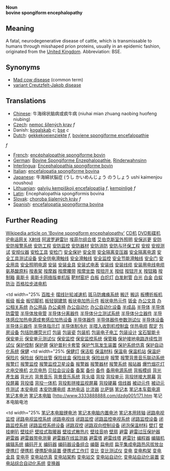 '''Noun'''<br>
'''bovine spongiform encephalopathy'''

== Meaning ==

A fatal, neurodegenerative disease of cattle, which is transmissable to humans through misshaped prion proteins, usually in an epidemic fashion, originated from the [[United Kingdom]].  Abbreviation: BSE.

== Synonyms ==

*[[Mad cow disease]] (common term)
*[[variant Creutzfelt-Jakob disease]]

== Translations ==

*[[Chinese]]: 牛海绵状脑病或疯牛病 (niuhai mian zhuang naobing huofeng niubing)
*[[Czech]]: [[nemoc šílených krav]]  ''f''
* Danish: [[kogalskab]] ''c''; [[bse]] ''c''
*[[Dutch]]: [[gekkekoeienziekte]] ''f'', [[boviene spongiforme encefalopathie]] 
''f'' <!-- I never saw or heard this term to be used -->
*[[French]]: [[encéphalopathie spongiforme bovin]]
*[[German]]: [[Bovine Spongiforme Enzephalopathie]], [[Rinderwahnsinn]]
*[[Interlingua]]: [[Encephalopathia spongiforme bovin]]
*[[Italian]]: [[encefalopatia spongiforme bovina]]
*[[Japanese]]: 牛海綿状脳症 (うし かいめんじょう のうしょう ushi kaimenjou noushou)
*[[Lithuanian]]: [[galvijų kempiškoji encefalopatija]] ''f'', [[kempinligė]] ''f''
*[[Latin]]: Encephalopathia spongiformis bovina
*[[Slovak]]: [[choroba šialených kráv]]  ''f''
*[[Spanish]]: [[encefalopatía spongiforma bovina]]

== Further Reading ==

[http://en.wikipedia.org/wiki/Bovine_spongiform_encephalopathy Wikipedia article on 'Bovine spongiform encephalopathy']
[http://www.3333888888.com/dzdg001/001.htm CD机]
[http://www.3333888888.com/dzdg001/002.htm DVD影碟机]
[http://www.3333888888.com/dzdg001/003.htm IP电话网关]
[http://www.3333888888.com/dzdg001/004.htm X射线]
[http://www.3333888888.com/dzdg001/005.htm 阿波罗避雷针]
[http://www.3333888888.com/dzdg001/006.htm 埃菲尔组合塔]
[http://www.3333888888.com/dzdg001/007.htm 艾伯克斯室外照明] 
[http://www.3333888888.com/dzdg001/008.htm 安保巡更]
[http://www.3333888888.com/dzdg001/009.htm 安防]
[http://www.3333888888.com/dzdg001/010.htm 安防报警系统]
[http://www.3333888888.com/dzdg001/011.htm 安防工程] 
[http://www.3333888888.com/dzdg001/012.htm 安防监控]
[http://www.3333888888.com/dzdg001/013.htm 安防器材]
[http://www.3333888888.com/dzdg001/014.htm 安防消防]
[http://www.3333888888.com/dzdg001/015.htm 安防与环保工程]
[http://www.3333888888.com/dzdg001/016.htm 安规]
[http://www.3333888888.com/dzdg001/017.htm 安规测试]
[http://www.3333888888.com/dzdg001/018.htm 安规仪器]
[http://www.3333888888.com/dzdg001/019.htm 安检工具]
[http://www.3333888888.com/dzdg001/020.htm 安检门]
[http://www.3333888888.com/dzdg001/021.htm 安全保护]
[http://www.3333888888.com/dzdg001/022.htm 安全带]
[http://www.3333888888.com/dzdg001/023.htm 安全隔离变压器]
[http://www.3333888888.com/dzdg001/024.htm 安全隔离电源]
[http://www.3333888888.com/dzdg001/025.htm 安全工具测试设备]
[http://www.3333888888.com/dzdg001/026.htm 安全供电滑触线]
[http://www.3333888888.com/dzdg001/027.htm 安全滑触线]
[http://www.3333888888.com/dzdg001/028.htm 安全监控]
[http://www.3333888888.com/dzdg001/029.htm 安全节能滑触线]
[http://www.3333888888.com/dzdg001/030.htm 安全门] 
[http://www.3333888888.com/dzdg001/031.htm 安全用具]
[http://www.3333888888.com/dzdg001/032.htm 安全照明电源] 
[http://www.3333888888.com/dzdg001/033.htm 安装] 
[http://www.3333888888.com/dzdg001/034.htm 安装金具] 
[http://www.3333888888.com/dzdg001/035.htm 安装式电表] 
[http://www.3333888888.com/dzdg001/036.htm 安装线] 
[http://www.3333888888.com/dzdg001/037.htm 安装线缆]
[http://www.3333888888.com/dzdg001/038.htm 安装用电线电缆] 
[http://www.3333888888.com/dzdg001/039.htm 氨基酸原料]
[http://www.3333888888.com/dzdg001/040.htm 按表架] 
[http://www.3333888888.com/dzdg001/041.htm 按摩器] 
[http://www.3333888888.com/dzdg001/042.htm 按摩腰带] 
[http://www.3333888888.com/dzdg001/043.htm 按摩坐垫]
[http://www.3333888888.com/dzdg001/044.htm 按扭开关] 
[http://www.3333888888.com/dzdg001/045.htm 按纽] 
[http://www.3333888888.com/dzdg001/046.htm 按钮开关] 
[http://www.3333888888.com/dzdg001/047.htm 按钮箱] 
[http://www.3333888888.com/dzdg001/048.htm 按制箱] 
[http://www.3333888888.com/dzdg001/049.htm 奥斯卡] 
[http://www.3333888888.com/dzdg001/050.htm 奥斯卡网络版单机版] 
[http://www.3333888888.com/dzdg001/051.htm 靶材窑炉]
[http://www.3333888888.com/dzdg001/052.htm 白板] 
[http://www.3333888888.com/dzdg001/053.htm 白炽灯] 
[http://www.3333888888.com/dzdg001/054.htm 白发射管] 
[http://www.3333888888.com/dzdg001/055.htm 白光] 
[http://www.3333888888.com/dzdg001/056.htm 白金] 
[http://www.3333888888.com/dzdg001/057.htm 白蚁防治] 
[http://www.3333888888.com/dzdg001/058.htm 百格拉步进电机]
<br>
</td>
<td width="25% [http://www.3333888888.com/dzdg001/059.htm 百胜卡]
[http://www.3333888888.com/dzdg001/060.htm 摆线针轮减速机] 
[http://www.3333888888.com/dzdg001/061.htm 斑马防瘫痪系统] 
[http://www.3333888888.com/dzdg001/062.htm 搬迁] 
[http://www.3333888888.com/dzdg001/063.htm 搬运]
[http://www.3333888888.com/dzdg001/064.htm 板槽折板机] 
[http://www.3333888888.com/dzdg001/065.htm 板级] 
[http://www.3333888888.com/dzdg001/066.htm 板金] 
[http://www.3333888888.com/dzdg001/067.htm 板切脚机]
[http://www.3333888888.com/dzdg001/068.htm 板轻钢建筑] 
[http://www.3333888888.com/dzdg001/069.htm 板状电加热元件] 
[http://www.3333888888.com/dzdg001/070.htm 板状电热元件] 
[http://www.3333888888.com/dzdg001/071.htm 钣金]
[http://www.3333888888.com/dzdg001/072.htm 办公文具] 
[http://www.3333888888.com/dzdg001/073.htm 办公相关系统]
[http://www.3333888888.com/dzdg001/074.htm 办公用品]
[http://www.3333888888.com/dzdg001/075.htm 办公桌椅] 
[http://www.3333888888.com/dzdg001/076.htm 办公自动化] 
[http://www.3333888888.com/dzdg001/077.htm 办公自动化设备] 
[http://www.3333888888.com/dzdg001/078.htm 半成品] 
[http://www.3333888888.com/dzdg001/079.htm 半导体] 
[http://www.3333888888.com/dzdg001/080.htm 半导体防雷管] 
[http://www.3333888888.com/dzdg001/081.htm 半导体放电管] 
[http://www.3333888888.com/dzdg001/082.htm 半导体分离器件] 
[http://www.3333888888.com/dzdg001/083.htm 半导体分立测试系统]
[http://www.3333888888.com/dzdg001/084.htm 半导体分立器件] 
[http://www.3333888888.com/dzdg001/085.htm 半导体感应加热电源成套感应加热设备] 
[http://www.3333888888.com/dzdg001/086.htm 半导体器件] 
[http://www.3333888888.com/dzdg001/087.htm 半导体器件参数测试仪]
[http://www.3333888888.com/dzdg001/088.htm 半导体设备] 
[http://www.3333888888.com/dzdg001/089.htm 半导体元器件]
[http://www.3333888888.com/dzdg001/090.htm 半导体指示灯]
[http://www.3333888888.com/dzdg001/091.htm 半导体制冷片] 
[http://www.3333888888.com/dzdg001/092.htm 半喂入收割机控制盒]
[http://www.3333888888.com/dzdg001/093.htm 伴热电缆]
[http://www.3333888888.com/dzdg001/094.htm 帮定] 
[http://www.3333888888.com/dzdg001/095.htm 包房设备] 
[http://www.3333888888.com/dzdg001/096.htm 包括防爆荧光灯] 
[http://www.3333888888.com/dzdg001/097.htm 包装] 
[http://www.3333888888.com/dzdg001/098.htm 包装瓷] 
[http://www.3333888888.com/dzdg001/099.htm 包装机] 
[http://www.3333888888.com/dzdg001/100.htm 包装电子电工] 
[http://www.3333888888.com/dzdg001/101.htm 包装设计] 
[http://www.3333888888.com/dzdg001/102.htm 宝石智能卡] 
[http://www.3333888888.com/dzdg001/103.htm 保安单元] 
[http://www.3333888888.com/dzdg001/104.htm 保安单元测试仪] 
[http://www.3333888888.com/dzdg001/105.htm 保安监控]
[http://www.3333888888.com/dzdg001/106.htm 保安监控系统] 
[http://www.3333888888.com/dzdg001/107.htm 保管箱] 
[http://www.3333888888.com/dzdg001/108.htm 保护接地电路连续性测试仪]
[http://www.3333888888.com/dzdg001/109.htm 保护控制] 
[http://www.3333888888.com/dzdg001/110.htm 保护屏] 
[http://www.3333888888.com/dzdg001/111.htm 保护普利卡套管] 
[http://www.3333888888.com/dzdg001/112.htm 保护气氛发生装置]
[http://www.3333888888.com/dzdg001/113.htm 保护系统仿真] 
[http://www.3333888888.com/dzdg001/114.htm 保护自动化系统] 
[http://www.3333888888.com/dzdg001/115.htm 保健] 
<td width="25% [http://www.3333888888.com/dzdg001/116.htm 保健灯] 
[http://www.3333888888.com/dzdg001/117.htm 保洁柜] 
[http://www.3333888888.com/dzdg001/118.htm 保温材料] 
[http://www.3333888888.com/dzdg001/119.htm 保温电] 
[http://www.3333888888.com/dzdg001/120.htm 保温机站] 
[http://www.3333888888.com/dzdg001/121.htm 保温炉]
[http://www.3333888888.com/dzdg001/122.htm 保险片] 
[http://www.3333888888.com/dzdg001/123.htm 保险丝] 
[http://www.3333888888.com/dzdg001/124.htm 保险丝管] 
[http://www.3333888888.com/dzdg001/125.htm 保险丝盒] 
[http://www.3333888888.com/dzdg001/126.htm 保险丝夹] 
[http://www.3333888888.com/dzdg001/127.htm 保险丝座] 
[http://www.3333888888.com/dzdg001/128.htm 报警] 
[http://www.3333888888.com/dzdg001/129.htm 报警背景音乐联动系统] 
[http://www.3333888888.com/dzdg001/130.htm 报警灯] 
[http://www.3333888888.com/dzdg001/131.htm 报警监控] 
[http://www.3333888888.com/dzdg001/132.htm 报警监控卫星设备] 
[http://www.3333888888.com/dzdg001/133.htm 报警器] 
[http://www.3333888888.com/dzdg001/134.htm 报警器材] 
[http://www.3333888888.com/dzdg001/135.htm 报警系统] 
[http://www.3333888888.com/dzdg001/136.htm 报站器] 
[http://www.3333888888.com/dzdg001/137.htm 爆竹烟花灯] 
[http://www.3333888888.com/dzdg001/138.htm 北电交换机] 
[http://www.3333888888.com/dzdg001/139.htm 北京电热] 
[http://www.3333888888.com/dzdg001/140.htm 贝拉会议设备] 
[http://www.3333888888.com/dzdg001/141.htm 备案] 
[http://www.3333888888.com/dzdg001/142.htm 备份] 
[http://www.3333888888.com/dzdg001/143.htm 备件] 
[http://www.3333888888.com/dzdg001/144.htm 备用电源系统] 
[http://www.3333888888.com/dzdg001/145.htm 背板模组] 
[http://www.3333888888.com/dzdg001/146.htm 背光產生器] 
[http://www.3333888888.com/dzdg001/147.htm 背光片] 
[http://www.3333888888.com/dzdg001/148.htm 背景音乐] 
[http://www.3333888888.com/dzdg001/149.htm 背景音乐系统] 
[http://www.3333888888.com/dzdg001/150.htm 背头墙] 
[http://www.3333888888.com/dzdg001/151.htm 背投] 
[http://www.3333888888.com/dzdg001/152.htm 背投单元] 
[http://www.3333888888.com/dzdg001/153.htm 背投拼接大屏幕] 
[http://www.3333888888.com/dzdg001/154.htm 背投屏幕] 
[http://www.3333888888.com/dzdg001/155.htm 背投墙] 
[http://www.3333888888.com/dzdg001/156.htm 背投一体机] 
[http://www.3333888888.com/dzdg001/157.htm 背投影拼接监视屏幕] 
[http://www.3333888888.com/dzdg001/158.htm 背投硬幕] 
[http://www.3333888888.com/dzdg001/159.htm 倍线器] 
[http://www.3333888888.com/dzdg001/160.htm 被动元件] 
[http://www.3333888888.com/dzdg001/161.htm 被动元件测试] 
[http://www.3333888888.com/dzdg001/162.htm 本安电缆] 
[http://www.3333888888.com/dzdg001/163.htm 本安防爆电缆] 
[http://www.3333888888.com/dzdg001/164.htm 本地电话] 
[http://www.3333888888.com/dzdg001/165.htm 比流器]
[http://www.3333888888.com/dzdg001/166.htm 比萨锅]
[http://www.3333888888.com/dzdg001/167.htm 笔记本] 
[http://www.3333888888.com/dzdg001/168.htm 笔记本车载电源]
[http://www.3333888888.com/dzdg001/169.htm 笔记本电池] 
[http://www.3333888888.com/dzdg001/170.htm 笔记本电脑]
[http://www.3333888888.com/dzdg001/171.htm 笔记本电脑电池</a> 
</td>
<td width="25% [http://www.3333888888.com/dzdg001/172.htm 笔记本电脑锂电池]
[http://www.3333888888.com/dzdg001/173.htm 笔记本电脑内置电池] 
[http://www.3333888888.com/dzdg001/174.htm 笔记本用转轴]
[http://www.3333888888.com/dzdg001/175.htm 闭路电视监控] 
[http://www.3333888888.com/dzdg001/176.htm 闭路电视监控系统]
[http://www.3333888888.com/dzdg001/177.htm 闭路电视线] 
[http://www.3333888888.com/dzdg001/178.htm 闭路监控] 
[http://www.3333888888.com/dzdg001/179.htm 闭路监控电视系统] 
[http://www.3333888888.com/dzdg001/180.htm 闭路监控设备]
[http://www.3333888888.com/dzdg001/181.htm 闭路监控系统] 
[http://www.3333888888.com/dzdg001/182.htm 闭路监控系统设备]
[http://www.3333888888.com/dzdg001/183.htm 闭路双控] 
[http://www.3333888888.com/dzdg001/184.htm 闭路双向控制设备] 
[http://www.3333888888.com/dzdg001/185.htm 闭泡保温材料] 
[http://www.3333888888.com/dzdg001/186.htm 壁灯] 
[http://www.3333888888.com/dzdg001/187.htm 壁挂喇叭] 
[http://www.3333888888.com/dzdg001/188.htm 壁挂炉] 
[http://www.3333888888.com/dzdg001/189.htm 壁挂式取暖器] 
[http://www.3333888888.com/dzdg001/190.htm 壁挂式散热片] 
[http://www.3333888888.com/dzdg001/191.htm 壁挂音响] 
[http://www.3333888888.com/dzdg001/192.htm 壁扇] 
[http://www.3333888888.com/dzdg001/193.htm 避雷] 
[http://www.3333888888.com/dzdg001/194.htm 避雷过压保护器] 
[http://www.3333888888.com/dzdg001/195.htm 避雷器] 
[http://www.3333888888.com/dzdg001/196.htm 避雷器带电测量] 
[http://www.3333888888.com/dzdg001/197.htm 避雷器在线监测器] 
[http://www.3333888888.com/dzdg001/198.htm 避雷塔]
[http://www.3333888888.com/dzdg001/199.htm 避雷线塔] 
[http://www.3333888888.com/dzdg001/200.htm 避雷针]
[http://www.3333888888.com/dzdg001/201.htm 编程器] 
[http://www.3333888888.com/dzdg001/202.htm 编辑机]
[http://www.3333888888.com/dzdg001/203.htm 编辑系统] 
[http://www.3333888888.com/dzdg001/204.htm 编码开关]
[http://www.3333888888.com/dzdg001/205.htm 编码器]
[http://www.3333888888.com/dzdg001/206.htm 编码器设备组合]
[http://www.3333888888.com/dzdg001/207.htm 编磬]
[http://www.3333888888.com/dzdg001/208.htm 扁电缆]
[http://www.3333888888.com/dzdg001/209.htm 扁平集成电路热风拔放台]
[http://www.3333888888.com/dzdg001/210.htm 便携灯]
[http://www.3333888888.com/dzdg001/211.htm 便携机]
[http://www.3333888888.com/dzdg001/212.htm 便携配电装置]
[http://www.3333888888.com/dzdg001/213.htm 便携式工作灯]
[http://www.3333888888.com/dzdg001/214.htm 变比]
[http://www.3333888888.com/dzdg001/215.htm 变比测试仪]
[http://www.3333888888.com/dzdg001/216.htm 变电]
[http://www.3333888888.com/dzdg001/217.htm 变电构架]
[http://www.3333888888.com/dzdg001/218.htm 变电金具]
[http://www.3333888888.com/dzdg001/219.htm 变电亭]
[http://www.3333888888.com/dzdg001/220.htm 变电站仿真]
[http://www.3333888888.com/dzdg001/221.htm 变电站架构]
[http://www.3333888888.com/dzdg001/222.htm 变电站交]
[http://www.3333888888.com/dzdg001/223.htm 变电站自动化]
[http://www.3333888888.com/dzdg001/224.htm 变电站自动化装置]
[http://www.3333888888.com/dzdg001/225.htm 变电站综合自动化系统]
[http://www.3333888888.com/dzdg001/226.htm 变换器]